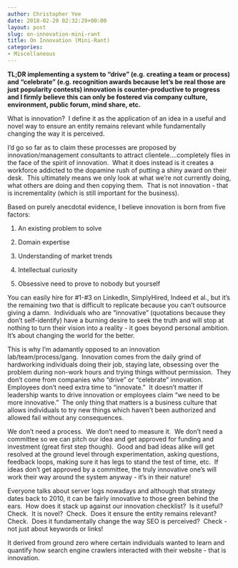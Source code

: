 ```yaml
---
author: Christopher Yee
date: 2018-02-20 02:32:29+00:00
layout: post
slug: on-innovation-mini-rant
title: On Innovation (Mini-Rant)
categories:
- Miscellaneous
---
```


**TL;DR implementing a system to "drive" (e.g. creating a team or process) and "celebrate" (e.g. recognition awards because let's be real those are just popularity contests) innovation is counter-productive to progress and I firmly believe this can only be fostered via company culture, environment, public forum, mind share, etc.**

What is innovation?  I define it as the application of an idea in a useful and novel way to ensure an entity remains relevant while fundamentally changing the way it is perceived.

I'd go so far as to claim these processes are proposed by innovation/management consultants to attract clientele....completely flies in the face of the spirit of innovation.  What it does instead is it creates a workforce addicted to the dopamine rush of putting a shiny award on their desk.  This ultimately means we only look at what we're not currently doing, what others are doing and then copying them.  That is not innovation - that is incrementality (which is still important for the business).

Based on purely anecdotal evidence, I believe innovation is born from five factors:





 	
  1. An existing problem to solve

 	
  2. Domain expertise

 	
  3. Understanding of market trends

 	
  4. Intellectual curiosity

 	
  5. Obsessive need to prove to nobody but yourself


You can easily hire for #1-#3 on LinkedIn, SimplyHired, Indeed et al., but it's the remaining two that is difficult to replicate because you can't outsource giving a damn.  Individuals who are "innovative" (quotations because they don't self-identify) have a burning desire to seek the truth and will stop at nothing to turn their vision into a reality - it goes beyond personal ambition.  It's about changing the world for the better.

This is why I'm adamantly opposed to an innovation lab/team/process/gang.  Innovation comes from the daily grind of hardworking individuals doing their job, staying late, obsessing over the problem during non-work hours and trying things without permission.  They don't come from companies who "drive" or "celebrate" innovation.  Employees don't need extra time to "innovate."  It doesn't matter if leadership wants to drive innovation or employees claim "we need to be more innovative."  The only thing that matters is a business culture that allows individuals to try new things which haven't been authorized and allowed fail without any consequences.

We don't need a process.  We don't need to measure it.  We don't need a committee so we can pitch our idea and get approved for funding and investment (great first step though).  Good and bad ideas alike will get resolved at the ground level through experimentation, asking questions, feedback loops, making sure it has legs to stand the test of time, etc.  If ideas don't get approved by a committee, the truly innovative one's will work their way around the system anyway - it's in their nature!

Everyone talks about server logs nowadays and although that strategy dates back to 2010, it can be fairly innovative to those green behind the ears.  How does it stack up against our innovation checklist?  Is it useful?  Check.  It is novel?  Check.  Does it ensure the entity remains relevant?  Check.  Does it fundamentally change the way SEO is perceived?  Check - not just about keywords or links!

It derived from ground zero where certain individuals wanted to learn and quantify how search engine crawlers interacted with their website - that is innovation.


